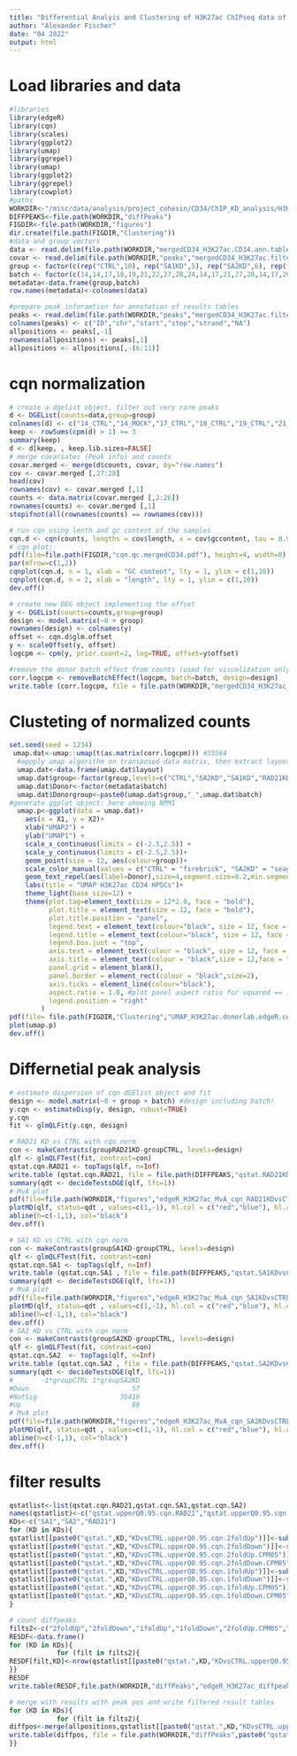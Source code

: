 ```yaml
---
title: "Differential Analyis and Clustering of H3K27ac ChIPseq data of Cohesin AMLs"
author: "Alexander Fischer"
date: "04 2022"
output: html
---
```


# Load libraries and data
```r
#libraries
library(edgeR)
library(cqn)
library(scales)
library(ggplot2)
library(umap)
library(ggrepel)
library(umap)
library(ggplot2)
library(ggrepel)
library(cowplot)
#paths
WORKDIR<-"/misc/data/analysis/project_cohesin/CD34/ChIP_KD_analysis/H3K27ac"
DIFFPEAKS<-file.path(WORKDIR,"diffPeaks")
FIGDIR<-file.path(WORKDIR,"figures")
dir.create(file.path(FIGDIR,"Clustering"))
#data and group vectors 
data <- read.delim(file.path(WORKDIR,"mergedCD34_H3K27ac.CD34.ann.table.txt"), row.names="ID")
covar <- read.delim(file.path(WORKDIR,"peaks","mergedCD34_H3K27ac.filtered.peaks.CpGann.txt"), row.names="ID") #cpg and leght annotaded peaks
group <- factor(c(rep("CTRL",10), rep("SA1KD",5), rep("SA2KD",6), rep("RAD21KD",4)))
batch <- factor(c(14,14,17,18,19,21,22,27,28,24,14,17,21,27,28,14,17,20,21,22,28,18,22,27,28))
metadata<-data.frame(group,batch)
row.names(metadata)<-colnames(data)

#prepare peak inforamtion for annotation of results tables
peaks <- read.delim(file.path(WORKDIR,"peaks","mergedCD34_H3K27ac.filtered.peaks.refChr.txt"), header=T)
colnames(peaks) <- c("ID","chr","start","stop","strand","NA")
allpositions <- peaks[,-1]
rownames(allpositions) <- peaks[,1]
allpositions <- allpositions[,-(6:11)]
```

# cqn normalization
```r
# create a dgelist object, filter out very rare peaks
d <- DGEList(counts=data,group=group)
colnames(d) <- c("14_CTRL","14_MOCK","17_CTRL","18_CTRL","19_CTRL","21_CTRL","22_CTRL","27_CTRL","28_CTRL","24_CTRL","14_SA1KD","17_SA1KD","21_SA1KD","27_SA1KD","28_SA1KD","14_SA2KD","17_SA2KD","20_SA2KD","21_SA2KD","22_SA2KD","28_SA2KD","18_RAD21KD","22_RAD21KD","27_RAD21KD","28_RAD21KD")
keep <- rowSums(cpm(d) > 1) >= 3
summary(keep)
d <- d[keep, , keep.lib.sizes=FALSE]
# merge covariates (Peak info) and counts
covar.merged <- merge(d$counts, covar, by="row.names")
cov <- covar.merged [,27:28]
head(cov)
rownames(cov) <- covar.merged [,1]
counts <- data.matrix(covar.merged [,2:26])
rownames(counts) <- covar.merged [,1]
stopifnot(all(rownames(counts) == rownames(cov)))

# run cqn using lenth and gc content of the samples
cqn.d <- cqn(counts, lengths = cov$length, x = cov$gccontent, tau = 0.95, verbose = TRUE)
# cqn plot:
pdf(file=file.path(FIGDIR,"cqn.qc.mergedCD34.pdf"), height=4, width=8)
par(mfrow=c(1,2))
cqnplot(cqn.d, n = 1, xlab = "GC content", lty = 1, ylim = c(1,10))
cqnplot(cqn.d, n = 2, xlab = "length", lty = 1, ylim = c(1,10))
dev.off()

# create new DEG object implementing the offset
y <- DGEList(counts=counts,group=group)
design <- model.matrix(~0 + group)
rownames(design) <- colnames(y)
offset <- cqn.d$glm.offset
y <- scaleOffset(y, offset)
logcpm <- cpm(y, prior.count=2, log=TRUE, offset=y$offset)

#remove the donor batch effect from counts (used for visualization only)
corr.logcpm <- removeBatchEffect(logcpm, batch=batch, design=design)
write.table (corr.logcpm, file = file.path(WORKDIR,"mergedCD34_H3K27ac_ReadCountTable.norm.corr.logcpm.txt"), sep = "\t", col.names=NA, quote=FALSE)
```


# Clusteting of normalized counts
```r
set.seed(seed = 1234)
 umap.dat<-umap::umap(t(as.matrix(corr.logcpm))) #35564
  #appply umap algorithm on transposed data matrix, then extract layout for plotting
  umap.dat<-data.frame(umap.dat$layout) 
  umap.dat$group<-factor(group,levels=c("CTRL","SA2KD","SA1KD","RAD21KD"))
  umap.dat$Donor<-factor(metadata$batch)
  umap.dat$Donorgroup<-paste0(umap.dat$group,"_",umap.dat$batch)
#generate ggplot object: here showing NPM1
  umap.p<-ggplot(data = umap.dat)+
    aes(x = X1, y = X2)+
    xlab("UMAP2") +
    ylab("UMAP1") +
    scale_x_continuous(limits = c(-2.5,2.5)) +
    scale_y_continuous(limits = c(-2.5,2.5))+
    geom_point(size = 12, aes(colour=group))+
    scale_color_manual(values = c("CTRL" = "firebrick", "SA2KD" = "seagreen", "SA1KD" = "darkgoldenrod","RAD21KD"="mediumvioletred"),labels=c("CTRL-HSPCs","STAG2KD","STAG1KD","RAD21KD")) +
    geom_text_repel(aes(label=Donor),size=4,segment.size=0.2,min.segment.length=0.0,point.padding=.05,segment.alpha=0.5,max.overlaps = 50,force = 50, show.legend = FALSE) +
    labs(title = "UMAP H3K27ac CD34 HPSCs")+
    theme_light(base_size=12) +
    theme(plot.tag=element_text(size = 12*2.0, face = "bold"),
          plot.title = element_text(size = 12, face = "bold"),
          plot.title.position = "panel",
          legend.text = element_text(colour="black", size = 12, face = "plain"),
          legend.title = element_text(colour="black", size = 12, face = "bold"),
          legend.box.just = "top",
          axis.text = element_text(colour = "black", size = 12, face = "plain"),
          axis.title = element_text(colour = "black",size = 12,face = "plain"),
          panel.grid = element_blank(),
          panel.border = element_rect(colour = "black",size=2),
          axis.ticks = element_line(colour="black"),
          aspect.ratio = 1.0, #plot panel aspect ratio for squared == 1.0! :)
          legend.position = "right"
        )
pdf(file= file.path(FIGDIR,"Clustering","UMAP_H3K27ac.donorlab.edgeR.corr.pdf"), height=8, width=12)
plot(umap.p) 
dev.off() 
```

# Differnetial peak analysis
```r
# estimate dispersion of cqn dGElist object and fit
design <- model.matrix(~0 + group + batch) #design including batch!
y.cqn <- estimateDisp(y, design, robust=TRUE)
y.cqn
fit <- glmQLFit(y.cqn, design)

# RAD21 KD vs CTRL with cqn norm
con <- makeContrasts(groupRAD21KD-groupCTRL, levels=design)
qlf <- glmQLFTest(fit, contrast=con)
qstat.cqn.RAD21 <- topTags(qlf, n=Inf)
write.table (qstat.cqn.RAD21, file = file.path(DIFFPEAKS,"qstat.RAD21KDvsCTRL.upperQ0.95.cqn.CD34.txt"), sep = "\t", col.names=NA, quote=FALSE)
summary(qdt <- decideTestsDGE(qlf, lfc=1))
# MvA plot 
pdf(file=file.path(WORKDIR,"figures","edgeR_H3K27ac_MvA_cqn_RAD21KDvsCTRL.pdf"), height=5, width=5)
plotMD(qlf, status=qdt , values=c(1,-1), hl.col = c("red","blue"), hl.cex = 0.6, bg.col="gray", main="H3K27ac MvA KD vs CTRL")
abline(h=c(-1,1), col="black")
dev.off()

# SA1 KD vs CTRL with cqn norm
con <- makeContrasts(groupSA1KD-groupCTRL, levels=design)
qlf <- glmQLFTest(fit, contrast=con)
qstat.cqn.SA1 <- topTags(qlf, n=Inf)
write.table (qstat.cqn.SA1 , file = file.path(DIFFPEAKS,"qstat.SA1KDvsCTRL.upperQ0.95.cqn.CD34.txt"), sep = "\t", col.names=NA, quote=FALSE)
summary(qdt <- decideTestsDGE(qlf, lfc=1))
# MvA plot 
pdf(file=file.path(WORKDIR,"figures","edgeR_H3K27ac_MvA_cqn_SA1KDvsCTRL.pdf"), height=5, width=5)
plotMD(qlf, status=qdt , values=c(1,-1), hl.col = c("red","blue"), hl.cex = 0.6, bg.col="gray", main="H3K27ac MvA KD vs CTRL")
abline(h=c(-1,1), col="black")
dev.off()
# SA2 KD vs CTRL with cqn norm
con <- makeContrasts(groupSA2KD-groupCTRL, levels=design)
qlf <- glmQLFTest(fit, contrast=con)
qstat.cqn.SA2  <- topTags(qlf, n=Inf)
write.table (qstat.cqn.SA2 , file = file.path(DIFFPEAKS,"qstat.SA2KDvsCTRL.upperQ0.95.cqn.CD34.txt"), sep = "\t", col.names=NA, quote=FALSE)
summary(qdt <- decideTestsDGE(qlf, lfc=1))
#       -1*groupCTRL 1*groupSA2KD
#Down                          57
#NotSig                     35419
#Up                            88
# MvA plot 
pdf(file=file.path(WORKDIR,"figures","edgeR_H3K27ac_MvA_cqn_SA2KDvsCTRL.pdf"), height=5, width=5)
plotMD(qlf, status=qdt , values=c(1,-1), hl.col = c("red","blue"), hl.cex = 0.6, bg.col="gray", main="H3K27ac MvA KD vs CTRL")
abline(h=c(-1,1), col="black")
dev.off()
```

# filter results
```r
qstatlist<-list(qstat.cqn.RAD21,qstat.cqn.SA1,qstat.cqn.SA2)
names(qstatlist)<-c("qstat.upperQ0.95.cqn.RAD21","qstat.upperQ0.95.cqn.SA1","qstat.upperQ0.95.cqn.SA2")
KDs<-c("SA1","SA2","RAD21")
for (KD in KDs){
qstatlist[[paste0("qstat.",KD,"KDvsCTRL.upperQ0.95.cqn.2foldUp")]]<-subset(qstatlist[[paste0("qstat.upperQ0.95.cqn.",KD)]]$table, logFC > 1 & logCPM > 1 & FDR < .05)
qstatlist[[paste0("qstat.",KD,"KDvsCTRL.upperQ0.95.cqn.2foldDown")]]<-subset(qstatlist[[paste0("qstat.upperQ0.95.cqn.",KD)]]$table, logFC < (-1) & logCPM > 1 & FDR < .05)
qstatlist[[paste0("qstat.",KD,"KDvsCTRL.upperQ0.95.cqn.2foldUp.CPM05")]]<-subset(qstatlist[[paste0("qstat.upperQ0.95.cqn.",KD)]]$table, logFC > 1 & logCPM > 0.585 & FDR < .05)
qstatlist[[paste0("qstat.",KD,"KDvsCTRL.upperQ0.95.cqn.2foldDown.CPM05")]]<-subset(qstatlist[[paste0("qstat.upperQ0.95.cqn.",KD)]]$table, logFC < (-1) & logCPM > 0.585 & FDR < .05)
qstatlist[[paste0("qstat.",KD,"KDvsCTRL.upperQ0.95.cqn.1foldUp")]]<-subset(qstatlist[[paste0("qstat.upperQ0.95.cqn.",KD)]]$table, logFC > 0.585 & logCPM > 1 & FDR < .05)
qstatlist[[paste0("qstat.",KD,"KDvsCTRL.upperQ0.95.cqn.1foldDown")]]<-subset(qstatlist[[paste0("qstat.upperQ0.95.cqn.",KD)]]$table, logFC < (-0.585) & logCPM > 1 & FDR < .05)
qstatlist[[paste0("qstat.",KD,"KDvsCTRL.upperQ0.95.cqn.1foldUp.CPM05")]]<-subset(qstatlist[[paste0("qstat.upperQ0.95.cqn.",KD)]]$table, logFC > 0.585 & logCPM > 0.585 & FDR < .05)
qstatlist[[paste0("qstat.",KD,"KDvsCTRL.upperQ0.95.cqn.1foldDown.CPM05")]]<-subset(qstatlist[[paste0("qstat.upperQ0.95.cqn.",KD)]]$table, logFC < (-0.585) & logCPM > 0.585 & FDR < .05)
}

# count diffpeaks
filts2<-c("2foldUp","2foldDown","1foldUp","1foldDown","2foldUp.CPM05","2foldDown.CPM05","1foldUp.CPM05","1foldDown.CPM05")
RESDF<-data.frame()
for (KD in KDs){
            for (filt in filts2){
RESDF[filt,KD]<-nrow(qstatlist[[paste0("qstat.",KD,"KDvsCTRL.upperQ0.95.cqn.",filt)]])
}}
RESDF
write.table(RESDF,file.path(WORKDIR,"diffPeaks","edgeR_H3K27ac_diffpeak_summary.CD34.txt"),sep="\t",quote=FALSE)

# merge with results with peak pos and write filtered result tables
for (KD in KDs){
            for (filt in filts2){
diffpos<-merge(allpositions,qstatlist[[paste0("qstat.",KD,"KDvsCTRL.upperQ0.95.cqn.",filt)]], by="row.names")
write.table(diffpos, file = file.path(WORKDIR,"diffPeaks",paste0("qstat.",KD,"KDvsCTRL.upperQ0.95.cqn.",filt,".CD34.txt")), sep = "\t", row.names=F, quote=FALSE)
}}
```

